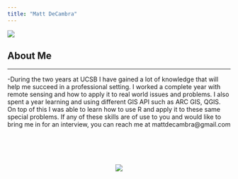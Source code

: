 ```yaml
---
title: "Matt DeCambra"
---
```

![](img/ucsb_geog.jpg)

  
## About Me




---

-During the two years at UCSB I have gained a lot of knowledge that will help me succeed in a professional setting. I worked a complete year with remote sensing and how to apply it to real world issues and problems. I also spent a year learning and using different GIS API such as ARC GIS, QGIS. On top of this I was able to learn how to use R and apply it to these same special problems. If any of these skills are of use to you and would like to bring me in for an interview, you can reach me at mattdecambra@gmail.com 
<br>
<br>
<br>
<br>
<br>

<center>
![](img/mattbeanie.jpg)
<center>